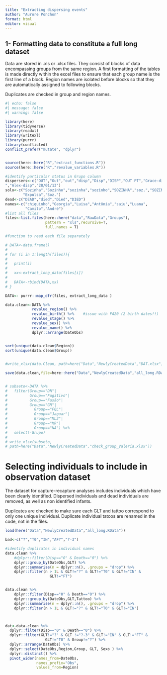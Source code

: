 ```yaml
---
title: "Extracting dispersing events"
author: "Aurore Ponchon"
format: html
editor: visual
---
```


## 1- Formatting data to constitute a full long dataset

Data are stored in .xls or .xlsx files. They consist of blocks of data encompassing groups from the same region. A first formatting of the tables is made directly within the excel files to ensure that each group name is the first line of a block. Region names are isolated before blocks so that they are automatically assigned to following blocks.

Duplicates are checked in group and region names.

```r
#| echo: false
#| message: false
#| warning: false

library(here)
library(tidyverse)
library(readxl)
library(writexl)
library(purrr)
library(conflicted)
conflict_prefer("mutate", "dplyr")


source(here::here("R","extract_functions.R"))
source(here::here("R","revalue_variables.R"))

#identify particular status in Grupo column
dispersers<-c("OUT","Out","out","disp","Disp","DISP","OUT PT","Grace-disp
","Alex-disp","28/01/13")
solo<-c("Sozinha","Sozinho","sozinha","sozinho","SOZINHA","soz.","SOZINHO",
        "Expulsa","Soz.")
dead<-c("DEAD","died","Died","DIED")
names<-c("chiquinho","Georgia","Luisa","Antônia","saiu","Luana",
         "Camilo","André")
#list all files
files<-list.files(here::here("data","RawData","Groups"),
                  pattern = "xls",recursive=T,
                  full.names = T)

#function to read each file separately

# DATA<-data.frame()
# 
# for (i in 1:length(files)){
#   
#   print(i)
#   
#   xx<-extract_long_data(files[i])
#   
#   DATA<-rbind(DATA,xx)
# }

DATA<- purrr::map_dfr(files, extract_long_data )

data.clean<-DATA %>% 
            revalue_region() %>% 
            revalue_birth() %>%    #issue with FA20 (2 birth dates!!)
            revalue_stage() %>% 
            revalue_sex() %>% 
            revalue_name() %>% 
            dplyr::arrange(DateObs)


sort(unique(data.clean$Region))
sort(unique(data.clean$Group))
  

#write_xlsx(data.Clean, path=here("Data","NewlyCreatedData","DAT.xlsx"))

save(data.clean,file=here::here("Data","NewlyCreatedData","all_long.RData"))


# subseto<-DATA %>% 
#   filter(Group=="DN"|
#          Group=="Fugitivo"|
#          Group=="Fusão"|
#          Group=="GM"|
#            Group=="FQL"|
#            Group=="Jaguar"|
#            Group=="ML2"|
#            Group=="MR"|
#            Group=="NA") %>% 
#   select(-Grupo)
# 
# write_xlsx(subseto,
# path=here("Data","NewlyCreatedData","check_group_Valeria.xlsx"))
```

# Selecting individuals to include in observation dataset

The dataset for capture-recapture analyses includes individuals which have been clearly identified. Dispersed individuals and dead individuals are removed, as well as non identified infants.

Duplicates are checked to make sure each GLT and tattoo correspond to only one unique individual. Duplicate individual tatoos are renamed in the code, not in the files.

```r

load(here("Data","NewlyCreatedData","all_long.RData"))

bad<-c("?","T0","IN","AF?","?-3")

#identify duplicates in individual names
data.clean %>%
    #dplyr::filter(Disp=="0" & Death=="0") %>% 
    dplyr::group_by(DateObs,GLT) %>%
    dplyr::summarise(n = dplyr::n(), .groups = "drop") %>%
    dplyr::filter(n > 1L & GLT!="?" & GLT!="T0" & GLT!="IN" & 
                    GLT!="FT")


data.clean %>%
    dplyr::filter(Disp=="0" & Death=="0") %>% 
    dplyr::group_by(DateObs,GLT,Tattoo) %>%
    dplyr::summarise(n = dplyr::n(), .groups = "drop") %>%
    dplyr::filter(n > 1L & GLT!="?" & GLT!="T0" & GLT!="IN")



dat<-data.clean %>% 
  dplyr::filter(Disp=="0" & Death=="0") %>% 
  dplyr::filter(GLT!="?" & GLT !="?-3" & GLT!="IN" & GLT!="FT" &
                  GLT!="T0" & Group!="?") %>% 
  dplyr::arrange(DateObs) %>% 
  dplyr::select(DateObs,Region,Group, GLT, Sexo ) %>% 
  dplyr::distinct() %>% 
  pivot_wider(names_from=DateObs,
              names_prefix="Obs",
              values_from=Region)

```
